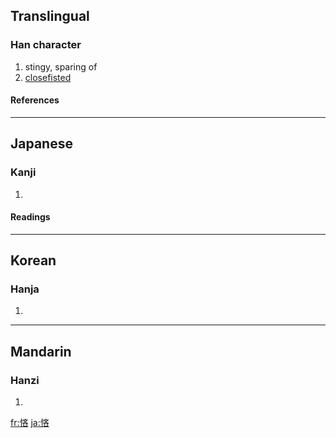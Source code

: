 {{see|吝}}

==Translingual==
===Han character===
{{Han char|rn=61|rad=心|as=07|sn=10|four=|canj=心卜大口 (PYKR)}}
# stingy, sparing of
# [[closefisted]]
====References====
{{Han ref|kx=0386.410|dkj=10640|hdz=42306.120|uh=608B|ud=24715}}
----
==Japanese==
===Kanji===
{{ja-kanji|grade=|rs=心07}}
# {{defn|Japanese}} 
====Readings====
{{ja-readings|on=[[りん]] (rin)|kun=[[やぶさか]] (yabusaka), [[ねたむ]] (netamu)}}
----
==Korean==
===Hanja===
{{ko-hanja|hangeul=린>인|eumhun=|rv=rin>in|mr=rin>in|y=lin>in}}
# {{defn|Korean}}
----
==Mandarin==
===Hanzi===
{{cmn-hanzi|pin=[[lìn]] ([[lin4]])|wg=lin<sup>4</sup>}}
# {{defn|Mandarin}}

[[fr:悋]]
[[ja:悋]]